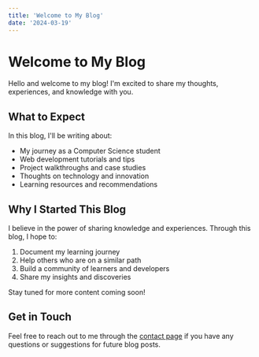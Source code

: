```yaml
---
title: 'Welcome to My Blog'
date: '2024-03-19'
---
```


# Welcome to My Blog

Hello and welcome to my blog! I'm excited to share my thoughts, experiences, and knowledge with you.

## What to Expect

In this blog, I'll be writing about:

- My journey as a Computer Science student
- Web development tutorials and tips
- Project walkthroughs and case studies
- Thoughts on technology and innovation
- Learning resources and recommendations

## Why I Started This Blog

I believe in the power of sharing knowledge and experiences. Through this blog, I hope to:

1. Document my learning journey
2. Help others who are on a similar path
3. Build a community of learners and developers
4. Share my insights and discoveries

Stay tuned for more content coming soon!

## Get in Touch

Feel free to reach out to me through the [contact page](/contact) if you have any questions or suggestions for future blog posts. 